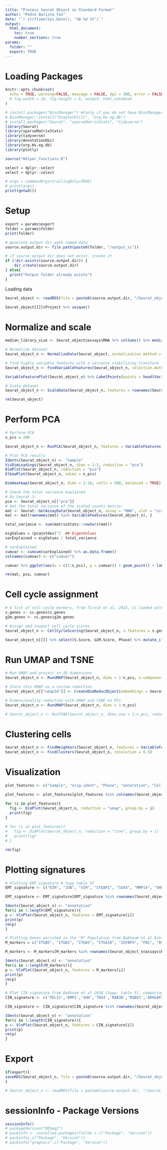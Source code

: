 ```yaml
---
title: "Process Seurat Object in Standard Format"
author: "Pedro Batista Tan"
date: "`r strftime(Sys.Date(), '%B %d %Y')`"
output: 
  html_document:
    toc: true
    number_sections: true
params:
  folder: ""
  export: TRUE
---
```

# Loading Packages
```r
knitr::opts_chunk$set(
  echo = TRUE, warning=FALSE, message = FALSE, dpi = 300, error = FALSE
  # fig.width = 10, fig.height = 6, output: html_notebook
)

# install.packages("BiocManager") #(only if you do not have BiocManager)
# BiocManager::install("DropletUtils", "org.Hs.eg.db")
# install.packages("Seurat", "sparseMatrixStats", "tidyverse")
library(Seurat)
library(sparseMatrixStats)
library(tidyverse)
library(AnnotationDbi)
library(org.Hs.eg.db)
library(plotly)

source("Helper_functions.R")

select = dplyr::select
select = dplyr::select

```

```r
# args = commandArgs(trailingOnly=TRUE)
# print(args)
print(getwd())
```

# Setup
```r
export = params$export
folder = params$folder
print(folder)

# generate output dir path named data
source.output.dir <- file.path(paste0(folder, "/output_sc"))

# if source output dir does not exist, create it
if (!dir.exists(source.output.dir)) {
    dir.create(source.output.dir)
} else{
  print("Output folder already exists")
}

```

Loading data
```r
Seurat_object <- readRDS(file = paste0(source.output.dir, "/Seurat_object.rds"))

Seurat_object[[]]$Project %>% unique()
```

# Normalize and scale
```r
median_library_size <- Seurat_object@assays$RNA %>% colSums() %>% median()

# Normalize dataset
Seurat_object_n <- NormalizeData(Seurat_object, normalization.method = "LogNormalize", scale.factor = median_library_size)

# find highly variable features with a variance stabilizing transform
Seurat_object_n <- FindVariableFeatures(Seurat_object_n, selection.method = "vst", nfeatures = 2000)

VariableFeaturePlot(Seurat_object_n) %>% LabelPoints(points = head(VariableFeatures(Seurat_object_n), 30), repel = TRUE)

# Scale dataset
Seurat_object_n <- ScaleData(Seurat_object_n, features = rownames(Seurat_object_n))

rm(Seurat_object)
```

# Perform PCA
```r
# Perform PCA
n_pcs = 200

Seurat_object_n <- RunPCA(Seurat_object_n, features = VariableFeatures(object = Seurat_object_n), npcs = n_pcs)

# Plot PCA results
Idents(Seurat_object_n) <- "Sample"
VizDimLoadings(Seurat_object_n, dims = 1:2, reduction = "pca")
DimPlot(Seurat_object_n, reduction = "pca")
ElbowPlot(Seurat_object_n, ndims = n_pcs)

DimHeatmap(Seurat_object_n, dims = 1:10, cells = 500, balanced = TRUE)

# Check the total variance explained
# On Seurat 3:
pca <- Seurat_object_n[["pca"]]
# Get the total variance of the scaled counts matrix:
mat <- Seurat::GetAssayData(Seurat_object_n, assay = "RNA", slot = "scale.data")
mat <- mat[rownames(mat) %in% VariableFeatures(Seurat_object_n), ]

total_variance <- sum(matrixStats::rowVars(mat))

eigValues = (pca@stdev)^2  ## EigenValues
varExplained = eigValues / total_variance

# varExplained
cumvar <- cumsum(varExplained) %>% as.data.frame() 
colnames(cumvar) <- c("cumvar")

cumvar %>% ggplot(aes(x = c(1:n_pcs), y = cumvar)) + geom_point() + labs(x = "PC #", y = "Cumulative Variance")

rm(mat, pca, cumvar)
```

# Cell cycle assignment
```r
# A list of cell cycle markers, from Tirosh et al, 2015, is loaded with Seurat.  We can segregate this list into markers of G2/M phase and markers of S phase
s.genes <- cc.genes$s.genes
g2m.genes <- cc.genes$g2m.genes

# Assign and inspect cell cycle scores
Seurat_object_n <- CellCycleScoring(Seurat_object_n, s.features = s.genes, g2m.features = g2m.genes)

Seurat_object_n[[]] %>% select(S.Score, G2M.Score, Phase) %>% mutate_if(is.character, as.factor) %>% summary()
```

# Run UMAP and TSNE
```r
# Run UMAP and project in 3D dimensions
Seurat_object_n <- RunUMAP(Seurat_object_n, dims = 1:n_pcs, n.components = 3L)

# Store this UMAP as a custom reduction
Seurat_object_n[["umap3d"]] <- CreateDimReducObject(embeddings = Seurat_object_n@reductions$umap@cell.embeddings, key = "umap3d_", assay = DefaultAssay(Seurat_object_n))

# Dimensionality reduction with UMAP and tSNE on PCs
Seurat_object_n <- RunUMAP(Seurat_object_n, dims = 1:n_pcs)

# Seurat_object_n <- RunTSNE(Seurat_object_n, dims.use = 1:n_pcs, reduction.use = "pca")
```

# Clustering cells
```r
Seurat_object_n <- FindNeighbors(Seurat_object_n, features = VariableFeatures(object = Seurat_object_n))
Seurat_object_n <- FindClusters(Seurat_object_n, resolution = 0.5)
```

# Visualization
```r
plot_features <- c("Sample", "orig.ident", "Phase", "annotation", "Cell_type", "Cell_subtype", "Simplified_celltype", "Cell_class", "seurat_clusters")

plot_features <- plot_features[plot_features %in% colnames(Seurat_object_n[[]])]

for (i in plot_features){
  fig <- DimPlot(Seurat_object_n, reduction = "umap", group.by = i)
  print(fig)
}
 
# for (i in plot_features){
#   fig <- DimPlot(Seurat_object_n, reduction = "tsne", group.by = i)
#   print(fig)
# }

rm(fig)
```

# Plotting signatures
```r
# Plotting EMT signature # Supp table 5f
EMT_signature <- c("EZH", "JUN", "VIM", "STEAP1", "SOX4", "MMP14", "SHH", "TIMP1", "ZEB1", "ZEB2", "SNAI2")

EMT_signature <- EMT_signature[EMT_signature %in% rownames(Seurat_object_n@assays$RNA)]

Idents(Seurat_object_n) <- "annotation"
for(i in 1:length(EMT_signature)){
p <- VlnPlot(Seurat_object_n, features = EMT_signature[i])
print(p)
rm(p)
}
```

```r
# Plotting Genes enriched in the "M" Population from Bakhoum et al Extended figure 6b 
M_markers = c("ITGB5", "ITGB1", "ITGA5", "ITGA10", "IGFBP4", "FN1", "DSC2", "CXCL1","CTNNB1", "BMP4", "BCL2L1", "VIM", "TIMP1", "TGFBR2", "TGFBI", "TGFB1", "PPARG", "NUPR1", "MSN", "LMCD1", "LEF1", "JAG1")

M_markers <- M_markers[M_markers %in% rownames(Seurat_object_n@assays$RNA)]

Idents(Seurat_object_n) <- "annotation"
for(i in 1:length(M_markers)){
p <- VlnPlot(Seurat_object_n, features = M_markers[i])
print(p)
rm(p)
}
```

```r
# Plot CIN signature from Bakhoum et al 2018 (Supp. table 5), comparing CIN high and CIN low in bulk data
CIN_signature <- c('PELI2','BMP2','SHH','TNS4','RAB3B','ROBO1','ARHGAP28','CHN2','CST1','F13A1','CPVL','SEMA6D','NHSL2','GTF2IP7','DPYSL3','PCDH7','KHDRBS3','TRAC','TMEM156', 'CST4','CD24','FGF5','NTN4')

CIN_signature <- CIN_signature[CIN_signature %in% rownames(Seurat_object_n@assays$RNA)]

Idents(Seurat_object_n) <- "annotation"
for(i in 1:length(CIN_signature)){
p <- VlnPlot(Seurat_object_n, features = CIN_signature[i])
print(p)
rm(p)
}

```

# Export
```r
if(export){
saveRDS(Seurat_object_n, file = paste0(source.output.dir, "/Seurat_object_n.rds"))
}

# Seurat_object_n <- readRDS(file = paste0(source.output.dir, "/Seurat_object_n.rds"))
```

# sessionInfo - Package Versions
```r
sessionInfo()
# packageVersion("DESeq2")
# packinfo <- installed.packages(fields = c("Package", "Version"))
# packinfo[,c("Package", "Version")]
# packinfo["graphics",c("Package", "Version")]

```

